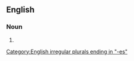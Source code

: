 ==English==

===Noun===
{{head|en|noun plural form}}

# {{plural of|zygapophysis|lang=en}}

[[Category:English irregular plurals ending in "-es"]]